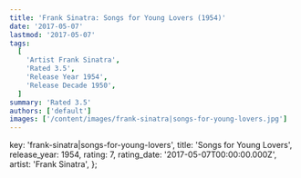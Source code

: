 ```yaml
---
title: 'Frank Sinatra: Songs for Young Lovers (1954)'
date: '2017-05-07'
lastmod: '2017-05-07'
tags:
  [
    'Artist Frank Sinatra',
    'Rated 3.5',
    'Release Year 1954',
    'Release Decade 1950',
  ]
summary: 'Rated 3.5'
authors: ['default']
images: ['/content/images/frank-sinatra|songs-for-young-lovers.jpg']
---
```


  key: 'frank-sinatra|songs-for-young-lovers',
  title: 'Songs for Young Lovers',
  release_year: 1954,
  rating: 7,
  rating_date: '2017-05-07T00:00:00.000Z',
  artist: 'Frank Sinatra',
};

<MusicRating data={data} />

